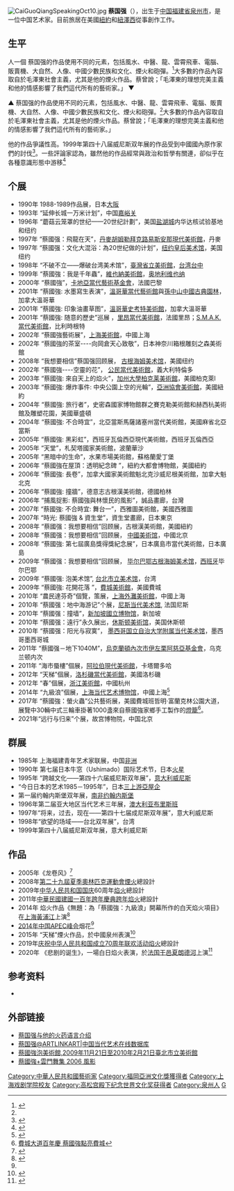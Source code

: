 {{citation style|time=2018-06-05T07:23:57+00:00}}
[[File:CaiGuoQiangSpeakingOct10.jpg|thumb]]
'''蔡国强'''（{{bd|1957年|12月8日|catIdx=C蔡}}），出生于[[中国|中国]][[福建省|福建省]][[泉州市|泉州市]]，是一位中国艺术家。目前旅居在美國[[紐約|紐約]]和[[紐澤西|紐澤西]]從事創作工作。

==生平==
人一個
蔡国强的作品使用不同的元素，包括風水、中醫、龍、雲霄飛車、電腦、販賣機、大自然、人像、中國少數民族和文化、煙火和砲彈。<ref name="#1">{{Cite news|url=http://humanities.cn/modules/article/view.article.php?284%2Fc9|title=人文与社会 - 文章 - 蔡国强、汪晖：爆破的仪式|date=2013-04-24|newspaper=archive.is|accessdate=2017-08-09|deadurl=yes|archiveurl=https://archive.is/20130424150454/http://humanities.cn/modules/article/view.article.php?284/c9|archivedate=2013-04-24}}</ref>大多數的作品內容取自於毛澤東社會主義，尤其是他的煙火作品。蔡曾說；「毛澤東的理想完美主義和他的情感影響了我們這代所有的藝術家。」
▼
 
▲
蔡国强的作品使用不同的元素，包括風水、中醫、龍、雲霄飛車、電腦、販賣機、大自然、人像、中國少數民族和文化、煙火和砲彈。<ref name="#1"/>大多數的作品內容取自於毛澤東社會主義，尤其是他的煙火作品。蔡曾說；「毛澤東的理想完美主義和他的情感影響了我們這代所有的藝術家。」
 
他的作品爭議性高。1999年第四十八届威尼斯双年展的作品受到中國國內原作家們的討伐<ref>{{Cite web|url=http://findarticles.com/p/articles/mi_m1248/is_10_88/ai_66306816|title=Who Owns "The People's Art"? - group of Chinese artists and educators mount lawsuit against installation artist and Venice Biennale - Brief Article|accessdate=2017-08-09|author=|date=2008-07-01|publisher=BNET|deadurl=yes|archiveurl=https://web.archive.org/web/20080701233500/http://findarticles.com/p/articles/mi_m1248/is_10_88/ai_66306816|archivedate=2008-07-01}}</ref>。一些評論家認為，雖然他的作品經常與政治和哲學有關連，卻似乎在各種意識形態中游移<ref>{{Cite web|url=http://www.artnet.com/magazineus/reviews/davis/davis3-13-08.asp|title=Cai Guo-Killer - artnet Magazine|accessdate=2017-08-09|work=www.artnet.com}} </ref>

== 个展 ==
* 1990年   1988-1989作品展，日本[[大阪市|大阪]]
* 1993年 “延伸长城一万米计划”，中国[[嘉峪关|嘉峪关]]
* 1996年 “蘑菇云笼罩的世纪——20世纪計劃”，美国[[盐湖城|盐湖城]]内华达核试验基地和纽约
* 1997年 “蔡國强：飛龍在天”，[[丹麥胡姆勒拜克路易斯安那現代美術館|丹麥胡姆勒拜克路易斯安那現代美術館]]，丹麥
* 1997年 “蔡國强：文化大混浴：為20世纪做的计划”，[[纽约皇后美术馆|纽约皇后美术馆]]，美国纽约
* 1998年 “不破不立——爆破台湾美术馆”，[[國立臺灣美術館|臺灣省立美術館]]，[[台湾|台湾]][[台中|台中]]
* 1999年 “蔡國強：我是千年蟲”，[[維也納美術館|維也納美術館]]，[[奥地利|奥地利]][[维也纳|维也纳]]
* 2000年 “蔡國強”，[[卡地亞當代藝術基金會|卡地亞當代藝術基金會]]，法國巴黎
* 2001年 “蔡國強: 水墨寫生表演”，[[溫哥華當代藝術館|溫哥華當代藝術館]]與[[孫中山中國古典園林|孫中山中國古典園林]]，加拿大溫哥華
* 2001年 “蔡國強: 印象油畫草图”，[[溫哥華史考特美術館|溫哥華史考特美術館]]，加拿大溫哥華
* 2001年 “蔡國強: 随意的歷史”巡展 ，[[里昂當代美術館|里昂當代美術館]]，法國里昂；[[S.M.A.K._當代美術館|S.M.A.K. 當代美術館]]，比利時根特
* 2002年 “蔡國強藝術展”，[[上海美術館|上海美術館]]，中國上海
* 2002年 “蔡國強的茶室‭----‬向岡倉天心致敬”，日本神奈川箱根雕刻之森美術館
* 2008年 “我想要相信”蔡国强回顾展， [[所羅門·古根漢美術館|古根海姆美术馆]]，美國纽约
* 2002年 “蔡國強‭----‬空靈的花”， [[公民當代美術館|公民當代美術館]]，義大利特倫多
* 2003年 “蔡國強: 來自天上的焰火”，[[加州大學柏克莱美術館|加州大學柏克莱美術館]]，美國柏克萊l
* 2003年 “蔡國強: 爆炸事件‭: 中央公園上空的光輪”，[[亞洲協會美術館|亞洲協會美術館]]，美國紐約
* 2004年 “蔡國強‭: 旅行者”，史密森國家博物館群之賽克勒美術館‭和赫西杭美術館及雕塑花園，美國華盛頓
* 2004年 “蔡國強‭: 不合時宜”，北亞當斯馬薩諸塞州當代美術館，美國麻省北亞當斯
* 2005年 “蔡國強: 黑彩虹”，西班牙瓦倫西亞現代美術館，西班牙瓦倫西亞
* 2005年 “天堂”，札契塔國家美術館，波蘭華沙
* 2005年 “黑暗中的生命”，水果市場美術館，蘇格蘭愛丁堡
* 2006年 “蔡國強在屋頂：透明紀念碑 ”，紐約大都會博物館，美國紐約
* 2006年 “蔡國強: 長卷”，加拿大國家美術館魁北克沙威尼根美術館，加拿大魁北克
* 2006年 “蔡國強: 撞牆”，德意志古根漢美術館，德國柏林
* 2006年 “捕風捉影: 蔡國強與林懷民的風影”，誠品畫廊，台灣
* 2007年 “蔡國強‭: ‬不合時宜: 舞台一”，西雅圖美術館，美國西雅圖
* 2007年 “時光: 蔡國強 & 資生堂”，資生堂畫廊，日本東京
* 2008年 “蔡國强：我想要相信”回顾展，古根漢美術館，美國紐約
* 2008年 “蔡國强：我想要相信”回顾展， [[中國美術馆|中國美術馆]]，中國北京
* 2008年 “蔡國強:   第七屆廣島獎得獎紀念展”，日本廣島市當代美術館，日本廣島
* 2009年 “蔡國强：我想要相信”回顾展， [[毕尔巴鄂古根海姆美术馆|毕尔巴鄂古根海姆美术馆]]，[[西班牙|西班牙]]毕尔巴鄂
* 2009年 “蔡國强: 泡美术馆”,  [[台北市立美术馆|台北市立美术馆]]，台湾
* 2009年 “蔡國強: 花開花落 ”，[[費城美術館|費城美術館]]，美國費城
* 2010年 “農民達芬奇”個覽，策展，[[上海外灘美術館|上海外灘美術館]]，中國上海
* 2010年 “蔡國强：地中海游记”个展，[[尼斯当代美术馆|尼斯当代美术馆]], 法国尼斯
* 2010年 “蔡國强：撞墙”，[[新加坡國立博物馆|新加坡國立博物馆]]，新加坡
* 2010年 “蔡國强：遠行”永久展出，[[休斯顿美術馆|休斯顿美術馆]]，美国休斯顿
* 2010年 “蔡國强：阳光与寂寞”， [[墨西哥国立自治大学附属当代美术馆|墨西哥国立自治大学附属当代美术馆]]，墨西哥墨西哥城
* 2011年 “蔡國强－地下1040M”，[[烏克蘭頓內次市伊左栗阿慈亞基金會|烏克蘭頓內次市伊左栗阿慈亞基金會]]，乌克兰顿内次
* 2011年 “海市蜃樓”個展，[[阿拉伯現代美術館|阿拉伯現代美術館]]，卡塔爾多哈
* 2012年 “天梯”個展，[[洛杉磯當代美術館|洛杉磯當代美術館]]，美國洛杉磯
* 2012年 “春”個展，[[浙江美術館|浙江美術館]]，中國杭州
* 2014年 “九級浪”個展，[[上海当代艺术博物馆|上海当代艺术博物馆]]，中國上海<ref>{{cite news |title=蔡国强——九级浪 (个展) |url=http://www.artlinkart.com/cn/exhibition/overview/a47duzsp}}</ref>
* 2017年 “蔡國強：螢火蟲”公共藝術展，美國費城班哲明‧富蘭克林公園大道，展覽中30輛中式三輪車掛著1000盞來自蔡國強家鄉手工製作的[[燈籠|燈籠]]<ref>[https://udn.com/news/story/6813/2703337 費城大道百年慶 蔡國強點亮費城]</ref>。
*2021年“远行与归来”个展，故宫博物院，中国北京

== 群展 ==
* 1985年 上海福建青年艺术家联展，中国[[非洲|非洲]]
* 1990年 第七届日本牛窓（Ushimado）国际艺术节，日本[[火星|火星]]
* 1995年 “跨越文化——第四十六届威尼斯双年展”，[[意大利|意大利]][[威尼斯|威尼斯]]
* “今日日本的艺术1985－1995年”，日本[[三上游亞屋企|三上游亞屋企]]
* 第一届约翰内斯堡双年展，[[南非|南非]][[约翰内斯堡|约翰内斯堡]]
* 1996年第二届亚大地区当代艺术三年展，[[澳大利亚|澳大利亚]][[布里斯班|布里斯班]]
* 1997年“将来，过去，现在——第四十七届成尼斯双年展”，意大利威尼斯
* 1998年“欲望的场域——台北双年展”，台湾
* 1999年第四十八届威尼斯双年展，意大利威尼斯

== 作品 ==
* 2005年《龙卷风》<ref name=penpai>{{cite news |title=专访｜蔡国强的《天梯》为什么唯独在泉州能成功 |url=https://www.thepaper.cn/newsDetail_forward_1715204}}</ref>
* 2008年[[第二十九屆夏季奧林匹克運動會|第二十九屆夏季奧林匹克運動會]][[煙火|煙火]]總設計
* 2009年[[中华人民共和国|中华人民共和国]][[国庆|国庆]]60周年[[焰火|焰火]]總設計
* 2011年[[中華民國|中華民國]][[建國一百年跨年慶典|建國一百年跨年慶典]][[跨年|跨年]][[焰火|焰火]]總設計
* 2014年 焰火作品《無題：為「蔡國強：九級浪」開幕所作的白天焰火項目》在[[上海|上海]][[黃浦江|黃浦江]]上演<ref>{{cite news |title=「白天焰火」引發九級浪，蔡國強怎麼說？ |url=https://cn.nytimes.com/culture/20140818/tc18caiguoqiang/zh-hant/}}</ref>
* [[2014年中国APEC峰会|2014年中国APEC峰会]]烟花<ref name=penpai/>
* 2015年 “天梯”煙火作品，於中國泉州表演<ref>{{cite news |title=专访｜蔡国强的《天梯》为什么唯独在泉州能成功 |url=https://www.thepaper.cn/newsDetail_forward_1715204}}</ref>
* 2019年[[庆祝中华人民共和国成立70周年联欢活动|庆祝中华人民共和国成立70周年联欢活动]][[焰火|焰火]]總設計
* 2020年 《悲剧的诞生》，一場白日焰火表演，於[[法国|法国]][[干邑|干邑]][[夏朗德河|夏朗德河]]上演<ref>{{cite news |title=刚刚，中国艺术家蔡国强在法国盛放了一场“白日焰火” |url=https://www.sohu.com/a/420888163_116237}}</ref>
== 参考资料 ==
* 
<references/>

== 外部链接 ==
* [https://web.archive.org/web/20090526092430/http://humanities.cn/modules/article/view.article.php?267%2Fc9 蔡国强与他的火药语言介绍 ]
* [http://www.artlinkart.com/artist/overview/f64auxm 蔡国强@ARTLINKART|中国当代艺术在线数据库]
* [https://web.archive.org/web/20101128014327/http://www.caiguoqiang.tw/ 蔡國強泡美術館,2009年11月21日至2010年2月21日臺北市立美術館]
* [https://web.archive.org/web/20110110022525/http://www.cloudgate.org.tw/event/2006/autumn_present/english/ 蔡國強+雲門舞集 2006 風影]

{{高松宫殿下纪念世界文化奖获得者|painting}}
{{Authority control}}
{{DEFAULTSORT:C}}
[[Category:中華人民共和國藝術家|Category:中華人民共和國藝術家]]
[[Category:福岡亞洲文化獎獲得者|Category:福岡亞洲文化獎獲得者]]
[[Category:上海戏剧学院校友|Category:上海戏剧学院校友]]
[[Category:高松宫殿下纪念世界文化奖获得者|Category:高松宫殿下纪念世界文化奖获得者]]
[[Category:泉州人|Category:泉州人]]
[[Category:蔡姓|G]]